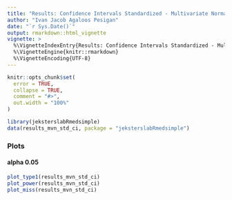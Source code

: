 ```yaml
---
title: "Results: Confidence Intervals Standardized - Multivariate Normal - Complete Data"
author: "Ivan Jacob Agaloos Pesigan"
date: "`r Sys.Date()`"
output: rmarkdown::html_vignette
vignette: >
  %\VignetteIndexEntry{Results: Confidence Intervals Standardized - Multivariate Normal - Complete Data}
  %\VignetteEngine{knitr::rmarkdown}
  %\VignetteEncoding{UTF-8}
---
```


```r
knitr::opts_chunk$set(
  error = TRUE,
  collapse = TRUE,
  comment = "#>",
  out.width = "100%"
)
```

```r
library(jeksterslabRmedsimple)
data(results_mvn_std_ci, package = "jeksterslabRmedsimple")
```

### Plots

#### alpha 0.05

```r
plot_type1(results_mvn_std_ci)
plot_power(results_mvn_std_ci)
plot_miss(results_mvn_std_ci)
```
